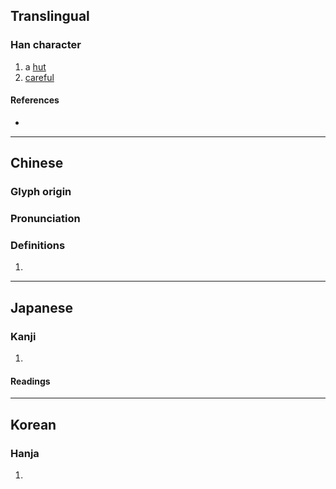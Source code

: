{{also|厪}}
{{character info/new}}
==Translingual==

===Han character===
{{Han char|rn=53|rad=广|as=11|sn=14|four=00214|canj=ITLM|ids=⿸广堇}}

# a [[hut]]
# [[careful]]

====References====
* {{Han ref|kx=0349.290|dkj=09456|dj=0660.160|hdz=20897.030|uh=5ED1|ud=24273|bh=E1B6|bd=57782}}

----

==Chinese==
{{zh-forms}}

===Glyph origin===
{{Han etym}}

===Pronunciation===
{{zh-pron
|m=jǐn,qín
|c=gan2,gan6,kan4
|mc=y
|oc=y
|cat=
}}

===Definitions===
{{zh-hanzi}}

# {{rfdef|zh}}

----

==Japanese==

===Kanji===
{{ja-kanji|grade=|rs=广11}}

# {{defn|lang=ja|sort=广11}}

====Readings====
{{ja-readings|on=[[きん]] (kin), [[ごん]] (gon), [[こん]] (kon)|kun=}}

----

==Korean==

===Hanja===
{{ko-hanja|hangeul=근}}

# {{defn|lang=ko|sort=广11}}